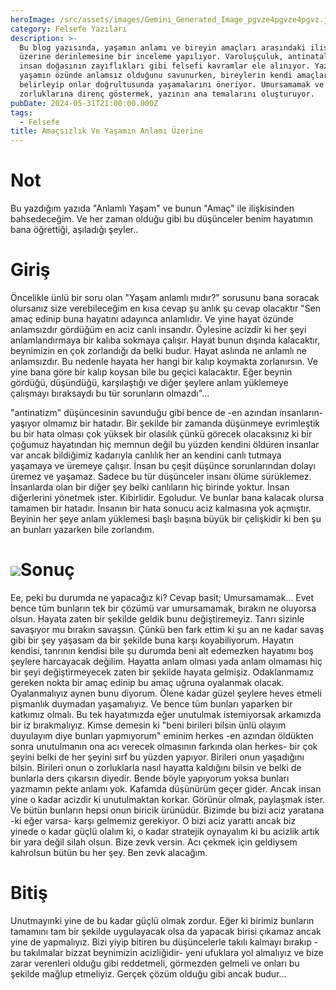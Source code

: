 ```yaml
---
heroImage: /src/assets/images/Gemini_Generated_Image_pgvze4pgvze4pgvz.jpg
category: Felsefe Yazıları
description: >-
  Bu blog yazısında, yaşamın anlamı ve bireyin amaçları arasındaki ilişki
  üzerine derinlemesine bir inceleme yapılıyor. Varoluşçuluk, antinatalizm ve
  insan doğasının zayıflıkları gibi felsefi kavramlar ele alınıyor. Yazar,
  yaşamın özünde anlamsız olduğunu savunurken, bireylerin kendi amaçlarını
  belirleyip onlar doğrultusunda yaşamalarını öneriyor. Umursamamak ve yaşamın
  zorluklarına direnç göstermek, yazının ana temalarını oluşturuyor.
pubDate: 2024-05-31T21:00:00.000Z
tags:
  - Felsefe
title: Amaçsızlık Ve Yaşamın Anlamı Üzerine
---
```


# Not

Bu yazdığım yazıda "Anlamlı Yaşam" ve bunun "Amaç" ile ilişkisinden 
bahsedeceğim. Ve her zaman olduğu gibi bu düşünceler benim hayatımın 
bana öğrettiği, aşıladığı şeyler..

# Giriş

Öncelikle ünlü bir soru olan "Yaşam anlamlı mıdır?" sorusunu bana soracak olursanız size 
verebileceğim en kısa cevap şu anlık şu cevap olacaktır "Sen amaç edinip
 buna hayatını adayınca anlamlıdır. Ve yine hayat özünde anlamsızdır 
gördüğüm en aciz canlı insandır. Öylesine acizdir ki her şeyi 
anlamlandırmaya bir kalıba sokmaya çalışır. Hayat bunun dışında 
kalacaktır, beynimizin en çok zorlandığı da belki budur. Hayat aslında 
ne anlamlı ne anlamsızdır. Bu nedenle hayata her hangi bir kalıp 
koymakta zorlanırsın. Ve yine bana göre bir kalıp koysan bile bu geçici 
kalacaktır. Eğer beynin gördüğü, düşündüğü, karşılaştığı ve diğer 
şeylere anlam yüklemeye çalışmayı bıraksaydı bu tür sorunların olmazdı"...

"antinatizm" düşüncesinin savunduğu gibi bence de -en 
azından insanların- yaşıyor olmamız bir hatadır. Bir şekilde bir zamanda
 düşünmeye evrimleştik bu bir hata olması çok yüksek bir olasılık çünkü 
görecek olacaksınız ki bir çoğumuz hayatından hiç memnun değil bu yüzden
 kendini öldüren insanlar var ancak bildiğimiz kadarıyla canlılık her an
 kendini canlı tutmaya yaşamaya ve üremeye çalışır. İnsan bu çeşit 
düşünce sorunlarından dolayı üremez ve yaşamaz. Sadece bu tür düşünceler
 insanı ölüme sürüklemez. İnsanlarda olan bir diğer şey belki canlıların
 hiç birinde yoktur. İnsan diğerlerini yönetmek ister. Kibirlidir. 
Egoludur. Ve bunlar bana kalacak olursa tamamen bir hatadır. İnsanın bir
 hata sonucu aciz kalmasına yok açmıştır. Beyinin her şeye anlam 
yüklemesi başlı başına büyük bir çelişkidir ki ben şu an bunları 
yazarken bile zorlandım. 

# ![](/src/assets/images/Gemini_Generated_Image_pgvze5pgvze5pgvz.jpg)Sonuç

Ee, peki bu durumda ne yapacağız ki? Cevap basit; Umursamamak... Evet
 bence tüm bunların tek bir çözümü var umursamamak, bırakın ne oluyorsa 
olsun. Hayata zaten bir şekilde geldik bunu değiştiremeyiz. Tanrı 
sizinle savaşıyor mu bırakın savaşsın. Çünkü ben fark ettim ki şu an ne 
kadar savaş gibi bir şey yaşasam da bir şekilde buna karşı 
koyabiliyorum. Hayatın kendisi, tanrının kendisi bile şu durumda beni 
alt edemezken hayatımı boş şeylere harcayacak değilim. Hayatta anlam 
olması yada anlam olmaması hiç bir şeyi değiştirmeyecek zaten bir 
şekilde hayata gelmişiz. Odaklanmamız gereken nokta bir amaç edinip bu 
amaç uğruna oyalanmak olacak. Oyalanmalıyız aynen bunu diyorum. Ölene 
kadar güzel şeylere heves etmeli pişmanlık duymadan yaşamalıyız. Ve 
bence tüm bunları yaparken bir katkımız olmalı. Bu tek hayatımızda eğer 
unutulmak istemiyorsak arkamızda bir iz bırakmalıyız. Kimse demesin ki 
"beni birileri bilsin ünlü olayım duyulayım diye bunları yapmıyorum" 
eminim herkes -en azından öldükten sonra unutulmanın ona acı verecek 
olmasının farkında olan herkes- bir çok şeyini belki de her şeyini sırf 
bu yüzden yapıyor. Birileri onun yaşadığını bilsin. Birileri onun o 
zorluklarla nasıl hayatta kaldığını bilsin ve belki de bunlarla ders 
çıkarsın diyedir. Bende böyle yapıyorum yoksa bunları yazmamın pekte 
anlamı yok. Kafamda düşünürüm geçer gider. Ancak insan yine o kadar 
acizdir ki unutulmaktan korkar. Görünür olmak, paylaşmak ister. Ve bütün
 bunların hepsi onun biricik ürünüdür. Bizimde bu bizi aciz yaratana -ki
 eğer varsa- karşı gelmemiz gerekiyor. O bizi aciz yarattı ancak biz 
yinede o kadar güçlü olalım ki, o kadar stratejik oynayalım ki bu 
acizlik artık bir yara değil silah olsun. Bize zevk versin. Acı çekmek 
için geldiysem kahrolsun bütün bu her şey. Ben zevk alacağım.

# Bitiş

Unutmayınki yine de bu kadar güçlü olmak zordur. Eğer ki birimiz bunların 
tamamını tam bir şekilde uygulayacak olsa da yapacak birisi çıkamaz 
ancak yine de yapmalıyız. Bizi yiyip bitiren bu düşüncelerle takılı 
kalmayı bırakıp -bu takılmalar bizzat beynimizin acizliğidir- yeni 
ufuklara yol almalıyız ve bize zarar verenleri olduğu gibi reddetmeli, 
görmezden gelmeli ve onları bu şekilde mağlup etmeliyiz. Gerçek çözüm 
olduğu gibi ancak budur...
